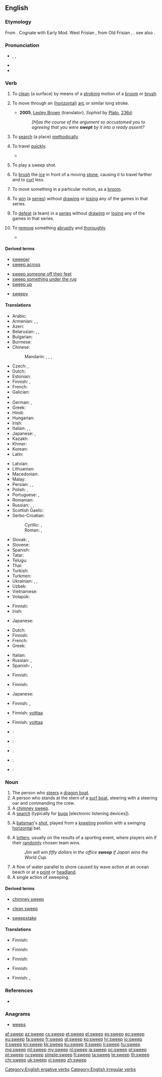==English==

===Etymology===
From {{etyl|ang|en}} {{term/t|ang|swāpan}}. Cognate with Early Mod. West Frisian {{term|swiepe||whip, cleanse, sweep|lang=fy}}, from Old Frisian {{term|swēpa|lang=ofs}}, {{term|suepa||sweep|lang=ofs}}. see also {{term|swoop|lang=en}}.

===Pronunciation===
* {{enPR|swēp}}, {{IPA|/swiːp/}}, {{X-SAMPA|/swi:p/}}
* {{audio|en-us-sweep.ogg|Audio (US)}}
* {{rhymes|iːp}}

===Verb===
{{en-verb|sweeps|sweeping|swept}}

# {{context|transitive|lang=en}} To [[clean]] (a surface) by means of a [[stroke#Verb|stroking]] motion of a [[broom]] or [[brush]].
# {{context|intransitive|lang=en}} To move through an ([[horizontal]]) [[arc]] or similar long stroke.
#* '''2005''', [[w:Lesley Brown|Lesley Brown]] (translator), ''Sophist'' by [[w:Plato|Plato]], [[w:Stephanus pagination|236d]]:
#*: ''[H]as the course of the argument so accustomed you to agreeing that you were '''swept''' by it into a ready assent?''
#: {{usex|The wind '''sweeps''' across the plain.|lang=en}}
#: {{usex|The offended countess '''swept''' out of the ballroom.|lang=en}}
# {{context|transitive|lang=en}} To [[search]] (a place) [[methodically]].
# {{context|intransitive|figuratively|lang=en}} To travel [[quickly]].
#* {{quote-news|year=2011|date=February 1|author=Phil McNulty|work=BBC
|title=[http://news.bbc.co.uk/sport2/hi/football/eng_prem/9379477.stm Arsenal 2-1 Everton]
|passage=Everton took that disputed lead in a moment that caused anger to sweep around the Emirates. }}
# {{context|cricket|lang=en}} To play a sweep shot.
# {{context|curling|lang=en}} To [[brush]] the [[ice]] in front of a moving [[stone]], causing it to travel farther and to [[curl]] less.
# {{context|transitive|ergative|lang=en}} To move something in a particular motion, as a [[broom]].
# {{context|sports|transitive|lang=en}} To [[win]] (a [[series]]) without [[draw]]ing or [[lose|losing]] any of the games in that series.
# {{context|sports|transitive|lang=en}} To [[defeat]] (a team) in a [[series]] without [[draw]]ing or [[lose|losing]] any of the games in that series.
# {{context|transitive|lang=en}} To [[remove]] something [[abruptly]] and [[thoroughly]].
#* {{quote-magazine|date=2013-06-07|author=[http://www.guardian.co.uk/profile/edpilkington Ed Pilkington]
|volume=188|issue=26|page=6|magazine={{w|The Guardian Weekly}}
|title=[http://www.guardian.co.uk/science/2013/may/29/killer-robots-ban-un-warning &lsquo;Killer robots&rsquo; should be banned in advance, UN told]
|passage=In his submission to the UN, [Christof] Heyns points to the experience of drones. Unmanned aerial vehicles were intended initially only for surveillance, and their use for offensive purposes was prohibited, yet once strategists realised their perceived advantages as a means of carrying out targeted killings, all objections were '''swept''' out of the way.}}
#: {{usex|She '''swept''' the peelings off the table onto the floor.|lang=en}}

====Derived terms====
{{rel-top3|Terms derived from ''sweep'' (verb)}}
* [[sweeper]]
* [[sweep across]]
{{rel-mid3}}
* [[sweep someone off their feet]]
* [[sweep something under the rug]]
* [[sweep up]]
{{rel-mid3}}
* [[sweepy]]
{{rel-bottom}}

====Translations====
{{trans-top|to clean using a broom or brush}}
* Arabic: {{t-|ar|مسح|tr=másaḥa|sc=Arab}}
* Armenian: {{t|hy|ավլել|sc=Armn}}, {{t|hy|սրբել|sc=Armn}}, {{t|hy|մաքրել|sc=Armn}}
* Azeri: {{t-|az|süpürmək}}
* Belarusian: {{t-|be|падмятаць|tr=padmjatácʹ|sc=Cyrl}} {{impf}}, {{t-|be|месці|tr=mjescí|sc=Cyrl}} {{impf}}, {{t-|be|падмесці|tr=padmjescí|sc=Cyrl}} {{pf.}}
* Bulgarian: {{t+|bg|мета|tr=metá|sc=Cyrl}} {{impf}}
* Burmese: {{t+|my|လှည်း|tr=hlè:|sc=Mymr}}
* Chinese:
*: Mandarin: {{t-|cmn|打掃|sc=Hani}}, {{t-|cmn|打扫|tr=dǎsǎo|sc=Hani}}, {{t-|cmn|掃|sc=Hani}}, {{t-|cmn|扫|tr=sǎo|sc=Hani}}
* Czech: {{t-|cs|zametat}} {{impf}}, {{t-|cs|zamést}} {{pf.}}
* Dutch: {{t+|nl|vegen}}
* Estonian: {{t-|et|pühkima}}
* Finnish: {{t+|fi|harjata}}, {{t-|fi|luutia}}
* French: {{t+|fr|balayer}}
* Galician: {{t-|gl|varrer}}
* {{trreq|ka}}
* German: {{t+|de|fegen}}, {{t+|de|kehren}}
* Greek: {{t+|el|σκουπίζω|tr=skoupízo|sc=Grek}}
* Hindi: {{t-|hi|सफ़ाई करना|tr=safā'ī karnā|sc=Deva}}
* Hungarian: {{t+|hu|söpör}}
* Irish: {{t-|ga|scuab}}
* Italian: {{t-|it|spazzare}}, {{t+|it|scopare}}, {{t-|it|ramazzare}}
* Japanese: {{t+|ja|掃除|alt=掃除する|tr=そうじする, sōji suru}}, {{t-|ja|掃く|tr=はく, haku}}
* Kazakh: {{t|kk|сыпыру|tr=sıpırw|sc=Cyrl}}
* Khmer: {{t+|km|បោស|tr=baoh|sc=Khmr}}
* Korean: {{t+|ko|청소|tr=cheongso-hada|alt=청소하다|sc=Kore}}
* Latin: {{t-|la|everro}}
{{trans-mid}}
* Latvian: {{t-|lv|slaucīt}}
* Lithuanian: {{t-|lt|šluoti}}
* Macedonian: {{t-|mk|мете|tr=méte|sc=Cyrl}} {{impf}}
* Malay: {{t-|ms|menyapu}}
* Persian: {{t+|fa|رُفتن|tr=roftan|sc=fa-Arab}}, {{t+|fa|روبیدن|tr=rubidan|sc=fa-Arab}}, {{t+|fa|جارو کردن|tr=jâru kardan|sc=fa-Arab}}
* Polish: {{t+|pl|zamiatać}} {{impf}}, {{t+|pl|zamieść}} {{pf.}}
* Portuguese: {{t+|pt|varrer}} {{gloss|to clean with a broom}}, {{t+|pt|escovar}} {{gloss|to clean with a brush}}
* Romanian: {{t-|ro|mătura}}
* Russian: {{t+|ru|подметать|tr=podmetátʹ|sc=Cyrl}} {{impf}}, {{t+|ru|мести|tr=mestí|sc=Cyrl}} {{impf}}, {{t+|ru|подмести|tr=podmestí|sc=Cyrl}} {{pf.}}
* Scottish Gaelic: {{t-|gd|sguab}}
* Serbo-Croatian:
*: Cyrillic: {{t-|sh|мести|sc=Cyrl}} {{impf}}, {{t-|sh|помести|sc=Cyrl}} {{pf.}}
*: Roman: {{t-|sh|mesti}} {{impf}}, {{t-|sh|pomesti}} {{pf.}}
* Slovak: {{t-|sk|zametať}} {{impf}}, {{t-|sk|zamiesť}} {{pf.}}
* Slovene: {{t-|sl|mesti}} {{impf}}
* Spanish: {{t+|es|barrer}}
* Tatar: {{t-|tt|себерергә|tr=seberergä|sc=Cyrl}}
* Telugu: {{t+|te|ఊడ్చు|tr=ooDchu|sc=Telu}}
* Thai: {{t-|th|ปัดถู|tr=bpàt tŏo|sc=Thai}}
* Turkish: {{t+|tr|süpürmek}}
* Turkmen: {{t-|tk|süpürmek}}
* Ukrainian: {{t-|uk|підмітати|tr=pidmitáty|sc=Cyrl}} {{impf}}, {{t-|uk|мести|tr=mestý|sc=Cyrl}} {{impf}}, {{t-|uk|підмести|tr=pidmestý|sc=Cyrl}} {{pf.}}
* Uzbek: {{t-|uz|supurmoq}}
* Vietnamese: {{t+|vi|quét dọn}}
* Volapük: {{t+|vo|svipön}}
{{trans-bottom}}

{{trans-top|to move through an arc or similar long stroke}}
* Finnish: {{t+|fi|pyyhkäistä}}
* Irish: {{t-|ga|scuab}}
{{trans-mid}}
* Japanese: {{t-|ja|掃引|alt=掃引する|tr=sōin-suru|sc=Jpan}}
{{trans-bottom}}

{{trans-top|to search methodically}}
* Dutch: {{t+|nl|doorzoeken}}
* Finnish: {{t+|fi|kammata}}
* French: {{t+|fr|balayer}}
* Greek: {{t+|el|σαρώνω|tr=saróno|sc=Grek}}
{{trans-mid}}
* Italian: {{t-|it|setacciare}}
* Russian: {{t+|ru|прочёсывать|sc=Cyrl|tr=pročósyvat}} {{impf}}, {{t+|ru|прочесать|sc=Cyrl|tr=pročesát}} {{pf.}}
* Spanish: {{t+|es|barrer}}, {{t+|es|peinar}} {{qualifier|group of people}}
{{trans-bottom}}

{{trans-top|to travel quickly}}
* Finnish: {{t+|fi|pyyhkäistä}}
{{trans-mid}}
{{trans-bottom}}

{{trans-top|cricket: to play a sweep shot}}
{{trans-mid}}
{{trans-bottom}}

{{trans-top|curling: to brush the ice}}
* Finnish: {{t+|fi|harjata}}
{{trans-mid}}
* Japanese: {{t-|ja|掃く|tr=haku|sc=Jpan}}
{{trans-bottom}}

{{trans-top|to move something in a certain motion}}
* Finnish: {{t+|fi|pyyhkäistä}}, {{t-|fi|heilauttaa}}
{{trans-mid}}
{{trans-bottom}}

{{trans-top|sports: to win a series}}
* Finnish: [[voittaa#Finnish|voittaa]] {{t-|fi|puhtaasti}}
{{trans-mid}}
{{trans-bottom}}

{{trans-top|sports: to defeat a team}}
* Finnish: [[voittaa#Finnish|voittaa]] {{t-|fi|puhtaasti}}
{{trans-mid}}
{{trans-bottom}}

{{checktrans-top}}
* {{ttbc|nl}}: {{t+|nl|vegen}}
* {{ttbc|eo}}: {{t+|eo|balai}}
* {{ttbc|io}}: {{t+|io|balayar}}
* {{ttbc|id}}: {{t+|id|sapu|alt=menyapu}}
* {{ttbc|tr}}: {{t-|tr|süpür}}
{{trans-bottom}}

===Noun===
{{en-noun}}

# The person who [[steer]]s a [[dragon boat]].<!-- possibly other types of boats? -->
# A person who stands at the stern of a [[surf boat]], steering with a steering oar and commanding the crew.
# A [[chimney sweep]].
# A [[search]] (typically for [[bug]]s [electronic listening devices]).
# {{context|cricket|lang=en}} A [[batsman]]'s [[shot]], played from a [[kneeling]] position with a swinging [[horizontal]] bat.
#: {{usex|Bradman attempted a '''sweep''', but in fact top edged the ball to the wicket keeper|lang=en}}
# A [[lottery]], usually on the results of a sporting event, where players win if their [[random]]ly chosen team wins.
#: ''Jim will win fifty dollars in the office '''sweep''' if Japan wins the World Cup.''
# A flow of water parallel to shore caused by wave action at an ocean beach or at a [[point]] or [[headland]].
# A single action of sweeping.

====Derived terms====
{{rel-top3|Terms derived from ''sweep'' (noun)}}
* [[chimney sweep]]
{{rel-mid3}}
* [[clean sweep]]
{{rel-mid3}}
* [[sweepstake]]
{{rel-bottom}}

====Translations====
{{trans-top|person who steers a dragon boat}}
* Finnish: {{t+|fi|perämies}}
{{trans-mid}}
{{trans-bottom}}

{{trans-top|person who steers a surf boat}}
* Finnish: {{t+|fi|perämies}}
{{trans-mid}}
{{trans-bottom}}

{{trans-see|chimney sweep}}

{{trans-top|search for bugs (electronic listening devices)}}
* Finnish: {{t-|fi|etsintä}}
{{trans-mid}}
{{trans-bottom}}

{{trans-top|type of shot in cricket}}
{{trans-mid}}
{{trans-bottom}}

{{trans-top|type of lottery}}
* Finnish: {{t-|fi|veikkaus}}
{{trans-mid}}
{{trans-bottom}}

{{trans-top|flow of water parallel to shore}}
{{trans-mid}}
{{trans-bottom}}

{{trans-top|single action of sweeping}}
* Finnish: {{t-|fi|pyyhkäisy}}, {{t-|fi|heilautus}}
{{trans-mid}}
{{trans-bottom}}

===References===
* {{R:Webster 1913}}

===Anagrams===
* [[weeps#English|weeps]]

[[Category:English ergative verbs]]
[[Category:English irregular verbs]]

[[af:sweep]]
[[az:sweep]]
[[cs:sweep]]
[[et:sweep]]
[[el:sweep]]
[[es:sweep]]
[[eo:sweep]]
[[eu:sweep]]
[[fa:sweep]]
[[fr:sweep]]
[[gl:sweep]]
[[ko:sweep]]
[[hr:sweep]]
[[io:sweep]]
[[it:sweep]]
[[kn:sweep]]
[[kk:sweep]]
[[ku:sweep]]
[[lt:sweep]]
[[li:sweep]]
[[hu:sweep]]
[[mg:sweep]]
[[ml:sweep]]
[[my:sweep]]
[[nl:sweep]]
[[ja:sweep]]
[[oc:sweep]]
[[pl:sweep]]
[[pt:sweep]]
[[ru:sweep]]
[[simple:sweep]]
[[fi:sweep]]
[[ta:sweep]]
[[te:sweep]]
[[th:sweep]]
[[chr:sweep]]
[[uk:sweep]]
[[vi:sweep]]
[[zh:sweep]]